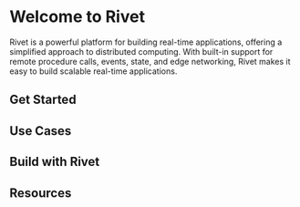 
# Welcome to Rivet

Rivet is a powerful platform for building real-time applications, offering a simplified approach to distributed computing. With built-in support for remote procedure calls, events, state, and edge networking, Rivet makes it easy to build scalable real-time applications.

## Get Started

<CardGroup>
    <Card title="Initial Setup" href='/docs/setup' />
    <Card title="Intro to Rivet" href='/docs/introduction' />
</CardGroup>

## Use Cases

<CardGroup>
    <Card title="Collaborative Applications" href='/docs/use-cases/collaborative-apps' />
    <Card title="Local-First Sync" href='/docs/use-cases/local-first-sync' />
    <Card title="AI Agents" href='/docs/use-cases/ai-agents' />
    <Card title="Discord Activities" href='/docs/use-cases/discord-activities' />
    <Card title="Dedicated Game Servers" href='/docs/use-cases/game-servers' />
    <Card title="Run Untrusted User Code" href='docs/use-cases/user-code' />
</CardGroup>

## Build with Rivet

<CardGroup>
    <Card title="What Are Actors?" href='/docs/actors' />
    <Card title="Remote Procedure Calls" href='/docs/rpc' />
    <Card title="State" href='/docs/state' />
    <Card title="Events" href='/docs/events' />
    <Card title="Scaling & Concurrency" href='/docs/scaling' />
    <Card title="Edge Networking" href='/docs/edge' />
</CardGroup>

## Resources

<CardGroup>
    <Card title="Config" href='/docs/config' />
    <Card title="Troubleshooting" href='/docs/troubleshooting' />
</CardGroup>
